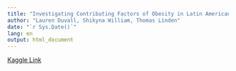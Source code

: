 ```yaml
---
title: "Investigating Contributing Factors of Obesity in Latin American Countries"
author: "Lauren Duvall, Shikyna William, Thomas Linden"
date: "`r Sys.Date()`"
lang: en
output: html_document
---
```


[Kaggle Link](https://www.kaggle.com/datasets/adeniranstephen/obesity-prediction-dataset)

